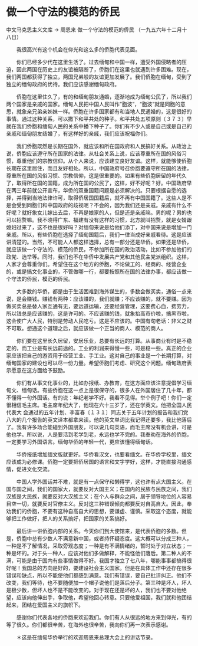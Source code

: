 # 做一个守法的模范的侨民

中文马克思主义文库 -> 周恩来
做一个守法的模范的侨民
（一九五六年十二月十八日）


　　我很高兴有这个机会在仰光和这么多的侨胞代表见面。

　　你们已经多少代在这里生活了。过去缅甸和中国一样，遭受外国侵略者的压迫，因此两国在历史上的友谊被隔断了，侨胞们在这里也就遇到许多困难。现在，我们两国都获得了独立，两国兄弟般的友谊更加发展了。我们侨胞在缅甸，受到了独立的缅甸政府的优待。我们应该感谢缅甸政府。

　　侨胞在这里住久了，有的和缅甸朋友通婚，逐渐地成为缅甸公民了，所以我们两个国家是亲戚的国家。缅甸人民把中国人民叫作"胞波"，"胞波"就是同胞的意思，就象亲兄弟亲姊妹一样。侨胞在许多国家都有和当地人民通婚的，这是很好的事情。通过这种关系，可以撒下和平共处的种子。和平共处五项原则〔３７３〕早就在我们侨胞和缅甸人民的关系中播下种子了。你们有不少人或是自己或是自己的亲戚和缅甸朋友结婚了，有这样好的亲戚，我们应该祝福你们。

　　我们侨胞既然是长期在国外，就应该和所在国政府和人民搞好关系。从政治上说，侨胞应该遵守所在国家的法律。从社会关系上说，应该尊重所在国的风俗习惯，尊重他们的宗教信仰。从个人来说，应该建立良好友谊。这样，就能够使侨胞长期在这里居住，而且友好相处。所以，中国政府号召侨胞要遵守所在国的法律，尊重所在国的风俗习惯、宗教信仰，这是很重要的。如果有些侨胞居留的年代久了，取得所在国的国籍，成为所在国的公民了，这样，好不好呢？好。中国政府早在两三年前就公开宣布，华侨的双重国籍问题是必须解决的。只要根据自愿的选择，并得到当地法律许可，取得侨居国国籍后，就不再有中国国籍了。这些人是不是会受到同胞们和中国政府的歧视呢？不会的，因为我们还是亲戚。亲戚有什么不好呢？就好象女儿嫁出去后，不再是娘家的人，但是还是亲戚嘛。男的呢？男的也可以招赘嘛。我不晓得广东、福建有没有这样的习惯，北方就叫招赘，就是女婿跟媳妇过来了，这不也是很好吗？对缅甸来说是给他们添丁，对中国来说是增加一门亲戚。所以，有些侨胞在选择了缅甸国籍后，我们一律当成好亲戚看待。这是应该讲清楚的。当然，不可能人人都这样选择，总有一部分还是华侨。如果还是华侨，就应该做一个守法的、模范的侨民，不参加所在国的政治活动，比如不参加他们的政党、选举等。同时，我们也不在华侨中发展共产党和其他民主党派组织。这样，人家才会尊重你们。希望住在这个地方的侨胞，不论做工的、经商的、经营企业的，或是搞文化事业的，不管做哪一行，都要按照所在国的法律办事，都应该做一个守法的侨民，模范的侨民。

　　大多数的华侨，都是由于生活困难到海外谋生的，多数会做买卖，通俗一点来说，是会赚钱。赚钱有两种：应该赚的，我们就赚；不应该赚的，就不要赚。因为做买卖总是替人家互通有无，要远道运输，还要经营管理，这要费心血，费劳力，所以钱总是应该赚的，这是许可的。不应该赚的钱，就象抬高市价啦，搞黑市啦，这会使广大人民，特别是劳动人民吃亏。这是不应该的。中国有句老话：非义之财不可取。想通这个道理之后，就应该做一个正当的商人、模范的商人。

　　你们要在这里长久居留，安居乐业，总要有长远的打算。从事商业有时是不稳定的，而工业是有长远前途的。工业的利润来得慢一些，可是稳一些。真正的企业家应该把自己的游资用于经营工业、手工业。这对自己的事业是一个长期打算，对缅甸国家的建设也可以尽一份力量。希望侨胞们考虑、研究这个问题。缅甸政府表示愿意在这方面给予鼓励。

　　你们有从事文化事业的，比如办报纸、办教育，在这方面应该注意提倡学习缅甸文、缅甸话。有些侨胞在这一点上是很保守的，很多人在外国居住了几十年，都不懂得一句外国话。有的说：年纪老学不好。我看不见得。举个例子吧！你们一定很相信毛主席。毛主席年纪大了，他现在六十三岁了，还在学英文。他把全国人民代表大 会通过的五年计划、李富春〔１３１〕同志关于五年计划的报告和我们党八大的几个报告的英文译本都拿来读。他的英文单词比我记得还要多，我比他落后了。我有许多场合能碰到外国朋友，可以说几句英语，而毛主席没有机会讲，可是他也学。所以说，人是要活到老学到老，永远也学不完的。我奉劝在海外的侨胞，一定要学习外国语言。缅甸华侨的年轻一代，更应该懂得缅甸话。

　　华侨报纸增加缅文版就更好。华侨看汉文，也要看缅文。在华侨学校里，缅文应该成为必修课。侨胞一定要把侨居国的语言和文字学好，这样，才能直接沟通感情，促进文化交流。

　　中国人学外国话并不难，就是有一点保守和懒得学，这也许有点大国主义。在国与国之间，我们的国家大，就要反对大国主义；在国内的民族与民族之间，我们汉族是大民族，就要反对大汉族主义；在个人与群众之间，居于领导地位的人容易目空一切，就要反对官僚主义。反对这三种错误倾向都要反对自高自大。因此，奉劝我们的侨胞，不要有这种自高自大的思想，要谦虚、谨慎。采取这个态度，就能够把工作做好，把人的关系搞好，把国家的关系搞好。

　　最后讲一讲侨胞内部的关系。今天你们到大使馆来，是代表侨胞的多数。但是，侨胞中总有少数人不满意新中国，或者持怀疑态度。这大概可以分成三种人，一种是不了解情况，采取旁观态度；一种是有不满情绪的，暂时处于对立状态；一种是坏的。对于头一种人，应该对他们多做解释，不能怪他们落后。第二种人的不满，可能是由于国内有些事情做得不好。我国才独立了七八年，哪能事事都搞得很好呢！我国总的方向是好的，要建设社会主义国家。但是在具体工作中还存在很多错误和缺点，所以不能使他们都感到满意。我们有错误，要自己批评纠正。他们不改变，我们等待，也不要随便加一个帽子说他们是落后分子。第三种是坏人，坏人是极少数，但坏人也不是不能改变的。对于现在还是坏的人，我们也不要对他绝望，应该向他伸出手，争取他，希望他回心转意。只要他爱祖国，我们就和他团结起来，团结在爱国主义的旗帜下。

　　感谢你们代表各地的侨胞来欢迎我们。你们有人从很远的地方来到仰光，有的等了很久。你们都很辛苦，在海外也很辛苦，我向你们再一次表示感谢。



　　＊这是在缅甸华侨举行的欢迎周恩来总理大会上的讲话节录。



